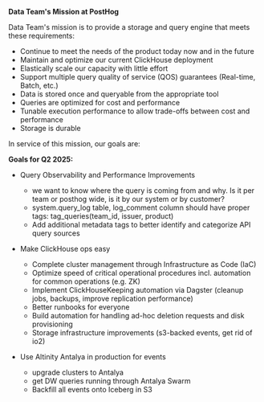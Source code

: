 **Data Team's Mission at PostHog**

Data Team's mission is to provide a storage and query engine that meets these requirements:
- Continue to meet the needs of the product today now and in the future
- Maintain and optimize our current ClickHouse deployment
- Elastically scale our capacity with little effort
- Support multiple query quality of service (QOS) guarantees (Real-time, Batch, etc.)
- Data is stored once and queryable from the appropriate tool
- Queries are optimized for cost and performance
- Tunable execution performance to allow trade-offs between cost and performance
- Storage is durable

In service of this mission, our goals are:

**Goals for Q2 2025:**

- Query Observability and Performance Improvements
    - we want to know where the query is coming from and why. Is it per team or posthog wide, is it by our system or by customer?
    - system.query_log table, log_comment column should have proper tags: tag_queries(team_id, issuer, product)
    - Add additional metadata tags to better identify and categorize API query sources


- Make ClickHouse ops easy
    - Complete cluster management through Infrastructure as Code (IaC)
    - Optimize speed of critical operational procedures incl. automation for common operations (e.g. ZK)
    - Implement ClickHouseKeeping automation via Dagster (cleanup jobs, backups, improve replication performance)
    - Better runbooks for everyone
    - Build automation for handling ad-hoc deletion requests and disk provisioning  
    - Storage infrastructure improvements (s3-backed events, get rid of io2)

- Use Altinity Antalya in production for events
    - upgrade clusters to Antalya 
    - get DW queries running through Antalya Swarm
    - Backfill all events onto Iceberg in S3
